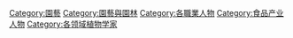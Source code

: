 {{Commons category|Gardeners}}
{{Commons category|Horticulturists}}
{{catmain|園藝學}}

[[Category:園藝|Category:園藝]]
[[Category:園藝與園林|Category:園藝與園林]]
[[Category:各職業人物|Category:各職業人物]]
[[Category:食品产业人物|Category:食品产业人物]]
[[Category:各领域植物学家|Category:各领域植物学家]]